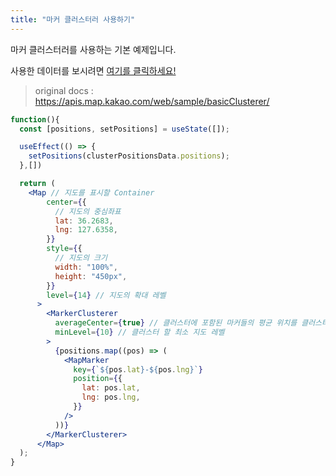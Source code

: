 ```yaml
---
title: "마커 클러스터러 사용하기"
---
```


마커 클러스터러를 사용하는 기본 예제입니다.

사용한 데이터를 보시려면 [여기를 클릭하세요!](https://apis.map.kakao.com/download/web/data/chicken.json)

> original docs : https://apis.map.kakao.com/web/sample/basicClusterer/

```jsx live
function(){
  const [positions, setPositions] = useState([]);

  useEffect(() => {
    setPositions(clusterPositionsData.positions);
  },[])

  return (
    <Map // 지도를 표시할 Container
        center={{
          // 지도의 중심좌표
          lat: 36.2683,
          lng: 127.6358,
        }}
        style={{
          // 지도의 크기
          width: "100%",
          height: "450px",
        }}
        level={14} // 지도의 확대 레벨
      >
        <MarkerClusterer
          averageCenter={true} // 클러스터에 포함된 마커들의 평균 위치를 클러스터 마커 위치로 설정
          minLevel={10} // 클러스터 할 최소 지도 레벨
        >
          {positions.map((pos) => (
            <MapMarker
              key={`${pos.lat}-${pos.lng}`}
              position={{
                lat: pos.lat,
                lng: pos.lng,
              }}
            />
          ))}
        </MarkerClusterer>
      </Map>
  );
}
```
